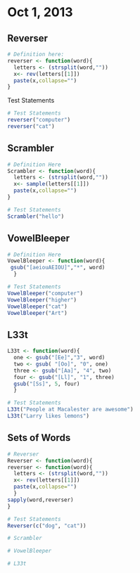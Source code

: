 # Oct 1, 2013

## Reverser

```r
# Definition here: 
reverser <- function(word){
  letters <- (strsplit(word,""))
  x<- rev(letters[[1]])
  paste(x,collapse="")
}
```

Test Statements
```r
# Test Statements
reverser("computer")
reverser("cat")
```

## Scrambler

```r
# Definition Here
Scrambler <- function(word){
  letters <- (strsplit(word,""))
  x<- sample(letters[[1]])
  paste(x,collapse="")
}
```

```r
# Test Statements
Scrambler("hello")
```

## VowelBleeper

```r
# Definition Here
VowelBleeper <- function(word){
 gsub("[aeiouAEIOU]","*", word)
  }
```

```r
# Test Statements
VowelBleeper("computer")
VowelBleeper("higher")
VowelBleeper("cat")
VowelBleeper("Art")
```

## L33t 
```r
L33t <- function(word){
  one <- gsub("[Ee]","3", word)
  two <- gsub( "[Oo]", "0", one)
  three <- gsub("[Aa]", "4", two)
  four <- gsub("[Ll]", "1", three)
  gsub("[Ss]", 5, four)
  }
```

```r
# Test Statements
L33t("People at Macalester are awesome")
L33t("Larry likes lemons")
```

## Sets of Words
```r
# Reverser
Reverser <- function(word){
reverser <- function(word){
  letters <- (strsplit(word,""))
  x<- rev(letters[[1]])
  paste(x,collapse="")
  }
sapply(word,reverser)
}
```

```r
# Test Statements
Reverser(c("dog", "cat"))
```

```r
# Scrambler


```

```r
# VowelBleeper

```

```r
# L33t

```



